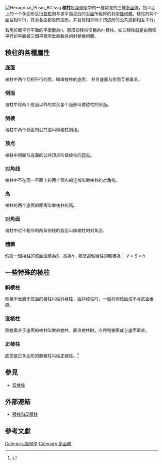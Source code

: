 {{NoteTA|
1=zh:棱柱;zh-cn:棱柱;zh-tw:角柱體;zh-hk:棱柱;zh-sg:棱柱; 
}}
{{Polyhedronbox
| name =棱柱
| polyhedron = 棱柱
| imagename = Hexagonal Prism BC.svg
| rotating = Hexagonal Prism BC.svg
| rinfo = 以六角柱為例
| Type = 棱柱
| Coxeter_diagram = {{CDD|node_1|n|node|2|node_1}}
| Face=2+n
| Edge=3⋅n
| Vertice=2⋅n
| variable=n
| variable_dest=底面邊數
| Face_type = [[多邊形|多邊形]]<br/>[[矩形|矩形]]
| Vertice_type = 4.4.''n''
| Vertice_configuration = 
| Schläfli = {n}×{} or ''t''{2, ''n''}
| Wythoff = 
| Face_configuration = 
| Conway = 
| Symmetry_group = [[Dihedral_symmetry_in_three_dimensions|D<sub>''n''h</sub>]], [''n'',2], (*''n''22), order 4''n''
| Index_references = 
| dual = [[雙錐|雙n角錐]]
| Rotation_group = D<sub>''n''</sub>, [''n'',2]<sup>+</sup>, (''n''22), order 2''n''
| Dihedral_angle = 
| Properties = 凸、semi-regular、[[vertex-transitive|vertex-transitive]]
| 3d_image = 
| vfigimage = 
| dual_image = Hexagonale bipiramide.png
| net_image = N角柱展開圖.gif
}}
[[File:Hexagonal_Prism_BC.svg|right]]
'''棱柱'''是[[幾何學|幾何學]]中的一種常見的三维[[多面体|多面体]]，指平面上的一个多边形[[平行投影|平行投影]]到与该平面[[平行|平行]]的[[平面_(数学)|平面]]所截得的封閉[[幾何體|幾何體]]。棱柱的两个面互相平行，其余各面都是四边形，并且每相邻两个四边形的公共边都相互平行。

若用於截平行平面的平面數為n，那麼該稜柱便稱為n-稜柱。如三稜柱就是由兩個平行的平面被三個平面所垂直截得的封閉幾何體。

== 稜柱的各種屬性 ==
=== 底面 ===
棱柱中两个互相平行的面，叫做棱柱的底面。
并且底面与侧面互相垂直。

=== 侧面 ===
棱柱中除两个底面以外的其余各个面都叫做棱柱的侧面。

=== 侧棱 ===
棱柱中两个侧面的公共边叫做棱柱侧棱。

=== 顶点 ===
棱柱中侧面与底面的公共顶点叫做棱柱的[[頂點_(幾何)|顶点]]。

=== 对角线 ===
棱柱中不在同一平面上的两个顶点的连线叫做棱柱的对角线。

=== 高 ===
棱柱的两个底面的距离叫做棱柱的高。

=== 对角面 ===
棱柱中过不相邻的两条侧棱的截面叫做棱柱的对角面。

=== 體積 ===
假設一個稜柱的底面面積為<math>S</math>，高為<math>h</math>，那麼這個稜柱的體積為：
<math>V = S \times h</math>

== 一些特殊的棱柱 ==
=== 斜棱柱 ===
侧棱不垂直于底面的棱柱叫做斜棱柱，画斜棱柱时，一般将侧棱画成不与底面垂直。
=== 直棱柱 ===
侧棱垂直于底面的棱柱叫做直棱柱。画直棱柱时，应将侧棱画成与底面垂直。
=== 正棱柱 ===
底面是正多边形的直棱柱叫做正棱柱。<ref>{{cite book |author1=周筱亭 |author2=黃敏晃 |title=國小數學教材分析：幾何 |date=2006年 |publisher=國立教育研究院籌備處 |location=臺北縣 |isbn=986-00-4770-7 |url=https://web.archive.org/web/20201105162445/http://wd.naer.edu.tw/216/book13/2-7_1.htm |accessdate=2020-11-05 |language=中文 |chapter=第二章第七節 柱體與錐體}}</ref>

== 參見 ==
*[[反棱柱|反棱柱]]

== 外部連結 ==
* [http://www.korthalsaltes.com/cn/selecion.php?sl=selecion3 稜柱和反稜柱] {{Wayback|url=http://www.korthalsaltes.com/cn/selecion.php?sl=selecion3 |date=20100104134159 }}

==參考文獻==
{{Reflist}}

{{錐體與柱體}}
{{Convex polyhedron navigator}}
{{几何术语}}

[[Category:幾何學|Category:幾何學]]
[[Category:多面體|Category:多面體]]